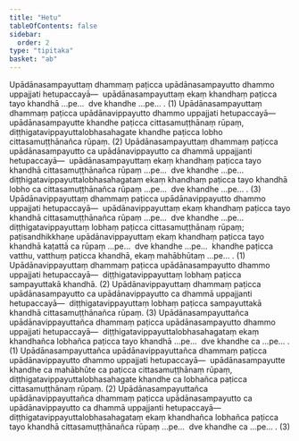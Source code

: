```yaml
---
title: "Hetu"
tableOfContents: false
sidebar:
  order: 2
type: "tipitaka"
basket: "ab"
---
```



<DynamicBreadcrumb />

<Division number="45">

<Paragraph number="3637">
Upādānasampayuttaṃ dhammaṃ paṭicca upādānasampayutto dhammo uppajjati hetupaccayā—  upādānasampayuttaṃ ekaṃ khandhaṃ paṭicca tayo khandhā …pe…  dve khandhe …pe… . (1)
</Paragraph>

<Paragraph number="3638">
Upādānasampayuttaṃ dhammaṃ paṭicca upādānavippayutto dhammo uppajjati hetupaccayā—  upādānasampayutte khandhe paṭicca cittasamuṭṭhānaṃ rūpaṃ, diṭṭhigatavippayuttalobhasahagate khandhe paṭicca lobho cittasamuṭṭhānañca rūpaṃ. (2)
</Paragraph>

<Paragraph number="3639">
Upādānasampayuttaṃ dhammaṃ paṭicca upādānasampayutto ca upādānavippayutto ca dhammā uppajjanti hetupaccayā—  upādānasampayuttaṃ ekaṃ khandhaṃ paṭicca tayo khandhā cittasamuṭṭhānañca rūpaṃ …pe…  dve khandhe …pe…  diṭṭhigatavippayuttalobhasahagataṃ ekaṃ khandhaṃ paṭicca tayo khandhā lobho ca cittasamuṭṭhānañca rūpaṃ …pe…  dve khandhe …pe… . (3)
</Paragraph>

</Division>
<Division number="46">

<Paragraph number="3640">
Upādānavippayuttaṃ dhammaṃ paṭicca upādānavippayutto dhammo uppajjati hetupaccayā—  upādānavippayuttaṃ ekaṃ khandhaṃ paṭicca tayo khandhā cittasamuṭṭhānañca rūpaṃ …pe…  dve khandhe …pe…  diṭṭhigatavippayuttaṃ lobhaṃ paṭicca cittasamuṭṭhānaṃ rūpaṃ; paṭisandhikkhaṇe upādānavippayuttaṃ ekaṃ khandhaṃ paṭicca tayo khandhā kaṭattā ca rūpaṃ …pe…  dve khandhe …pe…  khandhe paṭicca vatthu, vatthuṃ paṭicca khandhā, ekaṃ mahābhūtaṃ …pe… . (1)
</Paragraph>

<Paragraph number="3641">
Upādānavippayuttaṃ dhammaṃ paṭicca upādānasampayutto dhammo uppajjati hetupaccayā—  diṭṭhigatavippayuttaṃ lobhaṃ paṭicca sampayuttakā khandhā. (2)
</Paragraph>

<Paragraph number="3642">
Upādānavippayuttaṃ dhammaṃ paṭicca upādānasampayutto ca upādānavippayutto ca dhammā uppajjanti hetupaccayā—  diṭṭhigatavippayuttaṃ lobhaṃ paṭicca sampayuttakā khandhā cittasamuṭṭhānañca rūpaṃ. (3)
</Paragraph>

</Division>
<Division number="47">

<Paragraph number="3643">
Upādānasampayuttañca upādānavippayuttañca dhammaṃ paṭicca upādānasampayutto dhammo uppajjati hetupaccayā—  diṭṭhigatavippayuttalobhasahagataṃ ekaṃ khandhañca lobhañca paṭicca tayo khandhā …pe…  dve khandhe ca …pe… . (1)
</Paragraph>

<Paragraph number="3644">
Upādānasampayuttañca upādānavippayuttañca dhammaṃ paṭicca upādānavippayutto dhammo uppajjati hetupaccayā—  upādānasampayutte khandhe ca mahābhūte ca paṭicca cittasamuṭṭhānaṃ rūpaṃ, diṭṭhigatavippayuttalobhasahagate khandhe ca lobhañca paṭicca cittasamuṭṭhānaṃ rūpaṃ. (2)
</Paragraph>

<Paragraph number="3645">
Upādānasampayuttañca upādānavippayuttañca dhammaṃ paṭicca upādānasampayutto ca upādānavippayutto ca dhammā uppajjanti hetupaccayā—  diṭṭhigatavippayuttalobhasahagataṃ ekaṃ khandhañca lobhañca paṭicca tayo khandhā cittasamuṭṭhānañca rūpaṃ …pe…  dve khandhe ca …pe… . (3)
</Paragraph>
</Division>